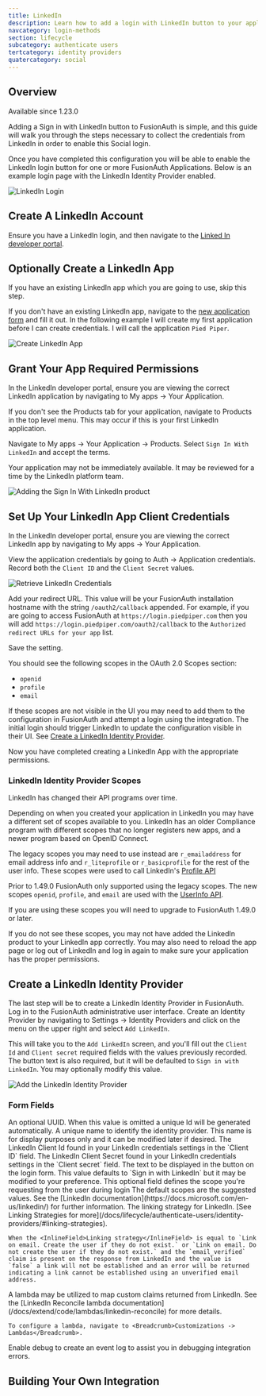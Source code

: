 ```yaml
---
title: LinkedIn
description: Learn how to add a login with LinkedIn button to your application.
navcategory: login-methods
section: lifecycle
subcategory: authenticate users
tertcategory: identity providers
quatercategory: social
---
```


## Overview

<Aside type="version">
Available since 1.23.0
</Aside>

Adding a Sign in with LinkedIn button to FusionAuth is simple, and this guide will walk you through the steps necessary to collect the credentials from LinkedIn in order to enable this Social login.

Once you have completed this configuration you will be able to enable the LinkedIn login button for one or more FusionAuth Applications. Below is an example login page with the LinkedIn Identity Provider enabled.

![LinkedIn Login](/img/docs/lifecycle/authenticate-users/identity-providers/social/login-linkedin.png)

<IdentityProviderOverviewDiagram identity_provider_name="LinkedIn" />

## Create A LinkedIn Account

Ensure you have a LinkedIn login, and then navigate to the [Linked In developer portal](https://www.linkedin.com/developers/).

## Optionally Create a LinkedIn App

If you have an existing LinkedIn app which you are going to use, skip this step.

If you don't have an existing LinkedIn app, navigate to the [new application form](https://www.linkedin.com/developer/apps/new) and fill it out. In the following example I will create my first application before I can create credentials. I will call the application `Pied Piper`.

![Create LinkedIn App](/img/docs/lifecycle/authenticate-users/identity-providers/social/linkedin-create-app.png)

## Grant Your App Required Permissions

In the LinkedIn developer portal, ensure you are viewing the correct LinkedIn application by navigating to <Breadcrumb>My apps -> Your Application</Breadcrumb>.

If you don't see the <Breadcrumb>Products</Breadcrumb> tab for your application, navigate to <Breadcrumb>Products</Breadcrumb> in the top level menu. This may occur if this is your first LinkedIn application.

Navigate to <Breadcrumb>My apps -> Your Application -> Products</Breadcrumb>. Select `Sign In With LinkedIn` and accept the terms.

<Aside type="note">
  Your application may not be immediately available. It may be reviewed for a time by the LinkedIn platform team.
</Aside>

![Adding the Sign In With LinkedIn product](/img/docs/lifecycle/authenticate-users/identity-providers/social/linkedin-adding-product.png)

## Set Up Your LinkedIn App Client Credentials

In the LinkedIn developer portal, ensure you are viewing the correct LinkedIn app by navigating to <Breadcrumb>My apps -> Your Application</Breadcrumb>.

View the application credentials by going to <Breadcrumb>Auth -> Application credentials</Breadcrumb>. Record both the `Client ID` and the `Client Secret` values.

![Retrieve LinkedIn Credentials](/img/docs/lifecycle/authenticate-users/identity-providers/social/linkedin-app-credentials.png)

Add your redirect URL. This value will be your FusionAuth installation hostname with the string `/oauth2/callback` appended. For example, if you are going to access FusionAuth at `https://login.piedpiper.com` then you will add `https://login.piedpiper.com/oauth2/callback` to the `Authorized redirect URLs for your app` list.

Save the setting.

You should see the following scopes in the <InlineUIElement>OAuth 2.0 Scopes</InlineUIElement> section:

* `openid`
* `profile`
* `email`

If these scopes are not visible in the UI you may need to add them to the configuration in FusionAuth and attempt a login using the integration. The initial login should trigger LinkedIn to update the configuration visible in their UI. See [Create a LinkedIn Identity Provider](#create-a-linkedin-identity-provider).

Now you have completed creating a LinkedIn App with the appropriate permissions.

### LinkedIn Identity Provider Scopes

<Aside type="caution">
  LinkedIn has changed their API programs over time.
</Aside>

Depending on when you created your application in LinkedIn you may have a different set of scopes available to you. LinkedIn has an older Compliance program with different scopes that no longer registers new apps, and a newer program based on OpenID Connect.

The legacy scopes you may need to use instead are `r_emailaddress` for email address info and `r_liteprofile` or `r_basicprofile` for the rest of the user info. These scopes were used to call LinkedIn's [Profile API](https://learn.microsoft.com/en-us/linkedin/shared/integrations/people/profile-api)

Prior to 1.49.0 FusionAuth only supported using the legacy scopes. The new scopes `openid`, `profile`, and `email` are used with the [UserInfo API](https://learn.microsoft.com/en-us/linkedin/consumer/integrations/self-serve/sign-in-with-linkedin-v2#api-request-to-retreive-member-details).

If you are using these scopes you will need to upgrade to FusionAuth 1.49.0 or later.

If you do not see these scopes, you may not have added the LinkedIn product to your LinkedIn app correctly. You may also need to reload the app page or log out of LinkedIn and log in again to make sure your application has the proper permissions.

## Create a LinkedIn Identity Provider

The last step will be to create a LinkedIn Identity Provider in FusionAuth. Log in to the FusionAuth administrative user interface. Create an Identity Provider by navigating to <Breadcrumb>Settings -> Identity Providers</Breadcrumb> and click on the menu on the upper right and select `Add LinkedIn`.

This will take you to the `Add LinkedIn` screen, and you'll fill out the `Client Id` and `Client secret` required fields with the values previously recorded. The button text is also required, but it will be defaulted to `Sign in with LinkedIn`. You may optionally modify this value.

<IdpApplicationConfiguration identity_provider="LinkedIn" />

![Add the LinkedIn Identity Provider](/img/docs/lifecycle/authenticate-users/identity-providers/social/identity-provider-linkedin-add.png)

### Form Fields

<APIBlock>
  <APIField name="Id" optional since="1.61.0">
    An optional UUID. When this value is omitted a unique Id will be generated automatically.
  </APIField>
  <APIField name="Name" required since="1.61.0">
    A unique name to identify the identity provider. This name is for display purposes only and it can be modified later if desired.
  </APIField>
  <APIField name="Client Id" required>
    The LinkedIn Client Id found in your LinkedIn credentials settings in the `Client ID` field.
  </APIField>
  <APIField name="Client secret" required>
    The LinkedIn Client Secret found in your LinkedIn credentials settings in the `Client secret` field.
  </APIField>
  <APIField name="Button text" required>
    The text to be displayed in the button on the login form. This value defaults to `Sign in with LinkedIn` but it may be modified to your preference.
  </APIField>
  <APIField name="Scope" optional>
    This optional field defines the scope you're requesting from the user during login The default scopes are the suggested values. See the [LinkedIn documentation](https://docs.microsoft.com/en-us/linkedin/) for further information.
  </APIField>
  <APIField name="Linking strategy" optional defaults="Link on email. Create the user if they do not exist.">
    The linking strategy for LinkedIn. [See Linking Strategies for more](/docs/lifecycle/authenticate-users/identity-providers/#linking-strategies).

    When the <InlineField>Linking strategy</InlineField> is equal to `Link on email. Create the user if they do not exist.` or `Link on email. Do not create the user if they do not exist.` and the `email_verified` claim is present on the response from LinkedIn and the value is `false` a link will not be established and an error will be returned indicating a link cannot be established using an unverified email address.
  </APIField>
  <APIField name="Reconcile lambda" optional>
    A lambda may be utilized to map custom claims returned from LinkedIn. See the [LinkedIn Reconcile lambda documentation](/docs/extend/code/lambdas/linkedin-reconcile) for more details.

    To configure a lambda, navigate to <Breadcrumb>Customizations -> Lambdas</Breadcrumb>.
  </APIField>
  <APIField name="Debug enabled" optional defaults="false">
    Enable debug to create an event log to assist you in debugging integration errors.
  </APIField>
</APIBlock>

## Building Your Own Integration

<LoginApiIntegration apiRef="/docs/apis/identity-providers/linkedin#complete-the-linkedin-login" identity_provider_name="LinkedIn" />

